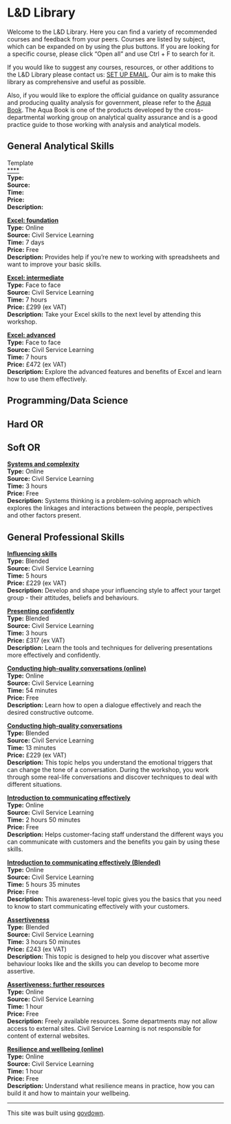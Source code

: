 # L&D Library

Welcome to the L&D Library. Here you can find a variety of recommended courses and feedback from your peers. Courses are listed by subject, which can be expanded on by using the plus buttons. If you are looking for a specific course, please click "Open all" and use Ctrl + F to search for it.

If you would like to suggest any courses, resources, or other additions to the L&D Library please contact us: [SET UP EMAIL](). Our aim is to make this library as comprehensive and useful as possible.

Also, if you would like to explore the official guidance on quality assurance and producing quality analysis for government, please refer to the [Aqua Book](https://www.gov.uk/government/publications/the-aqua-book-guidance-on-producing-quality-analysis-for-government). The Aqua Book is one of the products developed by the cross-departmental working group on analytical quality assurance and is a good practice guide to those working with analysis and analytical models.

::: {.accordion}
## General Analytical Skills

Template <br>
[****]() <br>
**Type:**  <br>
**Source:**  <br>
**Time:**  <br>
**Price:**  <br>
**Description:**

[**Excel: foundation**](https://learn.civilservice.gov.uk/courses/PHP-Qf-ZS2CClCfkGDXLGQ) <br>
**Type:** Online <br>
**Source:** Civil Service Learning <br>
**Time:** 7 days <br>
**Price:** Free <br>
**Description:** Provides help if you're new to working with spreadsheets and want to improve your basic skills.

[**Excel: intermediate**](https://learn.civilservice.gov.uk/courses/CmVXrBiFRzO7L_566Ov_Tg) <br>
**Type:** Face to face <br>
**Source:** Civil Service Learning <br>
**Time:** 7 hours <br>
**Price:** £299 (ex VAT) <br>
**Description:** Take your Excel skills to the next level by attending this workshop.

[**Excel: advanced**](https://learn.civilservice.gov.uk/courses/Puj-BFZ_QHaqshcEtD_UpQ) <br>
**Type:** Face to face <br>
**Source:** Civil Service Learning <br>
**Time:** 7 hours <br>
**Price:** £472 (ex VAT) <br>
**Description:**  Explore the advanced features and benefits of Excel and learn how to use them effectively.




## Programming/Data Science



## Hard OR



## Soft OR

[**Systems and complexity**](https://learn.civilservice.gov.uk/courses/btroxfDbQjWETY76YgxRdw) <br>
**Type:** Online <br>
**Source:** Civil Service Learning <br>
**Time:** 3 hours <br>
**Price:** Free <br>
**Description:**  Systems thinking is a problem-solving approach which explores the linkages and interactions between the people, perspectives and other factors present.

## General Professional Skills

[**Influencing skills**](https://learn.civilservice.gov.uk/courses/IEttRlSBQg2c_KxG0Ygu6w) <br>
**Type:** Blended <br>
**Source:** Civil Service Learning <br>
**Time:** 5 hours <br>
**Price:** £229 (ex VAT) <br>
**Description:**  Develop and shape your influencing style to affect your target group - their attitudes, beliefs and behaviours.

[**Presenting confidently**](https://learn.civilservice.gov.uk/courses/ZtVOMjdqQd2ai4IXm-7H4A) <br>
**Type:** Blended <br>
**Source:** Civil Service Learning <br>
**Time:** 3 hours <br>
**Price:** £317 (ex VAT) <br>
**Description:**  Learn the tools and techniques for delivering presentations more effectively and confidently.

[**Conducting high-quality conversations (online)**](https://learn.civilservice.gov.uk/courses/W21M5gwkQNuMLj-Cdb3h4w) <br>
**Type:** Online <br>
**Source:** Civil Service Learning <br>
**Time:** 54 minutes <br>
**Price:** Free <br>
**Description:**  Learn how to open a dialogue effectively and reach the desired constructive outcome.

[**Conducting high-quality conversations**](https://learn.civilservice.gov.uk/courses/pMQn9IGCQwuCbbeqzr8eWw) <br>
**Type:** Blended <br>
**Source:** Civil Service Learning <br>
**Time:** 13 minutes <br>
**Price:** £229 (ex VAT) <br>
**Description:**  This topic helps you understand the emotional triggers that can change the tone of a conversation. During the workshop, you work through some real-life conversations and discover techniques to deal with different situations.

[**Introduction to communicating effectively**](https://learn.civilservice.gov.uk/courses/fM6lUo61QImffsteAxhpaw) <br>
**Type:** Online <br>
**Source:** Civil Service Learning <br>
**Time:** 2 hours 50 minutes <br>
**Price:** Free <br>
**Description:**  Helps customer-facing staff understand the different ways you can communicate with customers and the benefits you gain by using these skills.

[**Introduction to communicating effectively (Blended)**](https://learn.civilservice.gov.uk/courses/pgyb3WeNTDq-kuEJT-vMLg) <br>
**Type:** Online <br>
**Source:** Civil Service Learning <br>
**Time:** 5 hours 35 minutes <br>
**Price:** Free <br>
**Description:**  This awareness-level topic gives you the basics that you need to know to start communicating effectively with your customers.

[**Assertiveness**](https://learn.civilservice.gov.uk/courses/G6YyDvaSSvKVVHDO6sprsQ) <br>
**Type:** Blended <br>
**Source:** Civil Service Learning <br>
**Time:** 3 hours 50 minutes <br>
**Price:** £243 (ex VAT) <br>
**Description:**  This topic is designed to help you discover what assertive behaviour looks like and the skills you can develop to become more assertive.

[**Assertiveness: further resources**](https://learn.civilservice.gov.uk/courses/Kp-5wlwXRp6TWOZWtgsMDA) <br>
**Type:** Online <br>
**Source:** Civil Service Learning <br>
**Time:** 1 hour <br>
**Price:** Free <br>
**Description:**  Freely available resources. Some departments may not allow access to external sites. Civil Service Learning is not responsible for content of external websites.

[**Resilience and wellbeing (online)**](https://learn.civilservice.gov.uk/courses/YzIlqj79RkWUcRzpQriD4A) <br>
**Type:** Online <br>
**Source:** Civil Service Learning <br>
**Time:** 1 hour <br>
**Price:** Free <br>
**Description:**  Understand what resilience means in practice, how you can build it and how to maintain your wellbeing.

:::

---

::: {.small-para}
This site was built using [govdown](https://ukgovdatascience.github.io/govdown/).
:::
